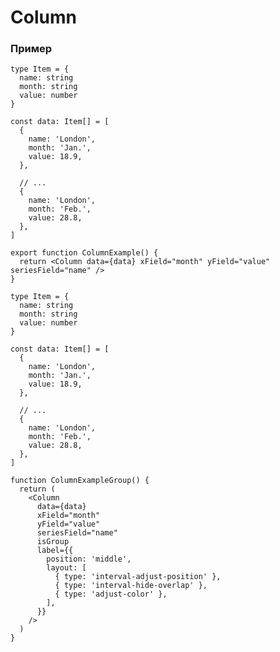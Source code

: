

# Column

<RemadeInfo commponentName="Column" apiUrl="https://g2plot.antv.vision/en/docs/api/plots/column" />

### Пример

```tsx
type Item = {
  name: string
  month: string
  value: number
}

const data: Item[] = [
  {
    name: 'London',
    month: 'Jan.',
    value: 18.9,
  },

  // ...
  {
    name: 'London',
    month: 'Feb.',
    value: 28.8,
  },
]

export function ColumnExample() {
  return <Column data={data} xField="month" yField="value" seriesField="name" />
}
```

<ColumnExample />

```tsx
type Item = {
  name: string
  month: string
  value: number
}

const data: Item[] = [
  {
    name: 'London',
    month: 'Jan.',
    value: 18.9,
  },

  // ...
  {
    name: 'London',
    month: 'Feb.',
    value: 28.8,
  },
]

function ColumnExampleGroup() {
  return (
    <Column
      data={data}
      xField="month"
      yField="value"
      seriesField="name"
      isGroup
      label={{
        position: 'middle',
        layout: [
          { type: 'interval-adjust-position' },
          { type: 'interval-hide-overlap' },
          { type: 'adjust-color' },
        ],
      }}
    />
  )
}
```

<ColumnExampleGroup />
